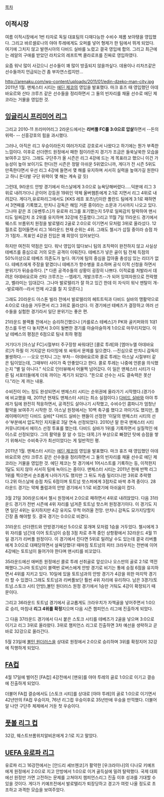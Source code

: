 [[목차]]

== 이적시장 ==

여름 이적시장에서 1번 타자로 독일 대표팀의 다재다능한 수비수 제롬 보아탱을 영입했다. 그리고 바르셀로나의 야야 투레에게도 오퍼를 넣어 형제가 한 팀에서 뛰게 되었다. 여기에 그치지 않고 발렌시아의 다비드 실바를 노렸고 결국 영입에 합의. 그리고 최근에는 레알의 구애를 받았던 라치오의 레프트백 콜라로프를 진짜로 영입하였다.

요즘 워낙 많이 사갔으니 선수들이 꽤 많이 방출되지 않을까싶다. 데용이나 리차즈같은 선수들까지 언급되는건 좀 부자연스럽지만...

http://arenaku.com/wp-content/uploads/2011/01/edin-dzeko-man-city.jpg
2011년 1월. 맨체스터 시티는 [[에딘 제코]]의 영입을 발표했다. 마크 휴즈 때 영입했던 아데바요르와 산타 크루즈 같은 선수들을 정리하면서 그 둘의 빈자리를 채울 선수로 에딘 제코라는 거물을 영입한 것.

== [[잉글리시 프리미어 리그]] ==

그리고 2010-11 프리미어리그 2라운드에서는 '''리버풀 FC를 3:0으로 압살'''하면서 --돈의 위력-
-- 신흥강호의 힘을 과시했다.

그러나, 아직은 리그 우승이라든지 여러가지로 강호로서 나왔다고 하기에는 뭔가 부족한 느낌이다. 이후로 선더랜드 원정에서 패한 점이라든지 경기가 조금은 들쑥날쑥한 모습을 보여주고 있다. 그래도 구단주가 올 시즌은 리그 4강에 드는 게 목표라고 했으니 이건 가능성이 높아 보이기도 한다(전 시즌은 정말 아쉬운 5위였으니까, 게다가 전 시즌 5위도 만족한다면서 우선 리그 4강에 들면서 몇 해를 유지하며 서서히 실력을 높여가길 원한다고 하니 돈다발 구단 위력이 몇 해는 계속 갈 듯)

그런데, 9라운드 안방 경기에서 아스날에게 3:0으로 능욕당해버렸다.....덕분에 리그 3위로 내려가더니 곧이어 강등권 19위인 약체 울버햄튼에게 2:1로 지면서 리그 4위로 내려갔다. 게다가,유로파리그에서도 [KKS 레흐 포츠난]이란 폴란드 팀에게 3:1로 패하면서 3연패를 기록했고, 만치니 감독은 해임 거론 중이라는 소문과 기사까지 나오고 있다.그나마 같은 조 [유벤투스]가 유로파 리그를 포기했는지 5무로 일찌감치 탈락하여 맨시티도 일찌감치 조 2위를 유지하며 32강에 진출했다.그리고 11월 7일 11라운드 경기에서 웨스트 브롬위치 원정을 발로텔리 2골로 2:0으로 이기면서 모처럼 3위로 올라섰다. 12월초로 접어들면서 리그 16라운드 현재 순위는 4위. 그래도 첼시가 삽질 중이라 승점 차가 1점차...목표인 4강권 진입은 꽤 희망이 있어보인다.

하지만 여전히 약점은 있다. 워낙 영입이 많다보니 팀의 조직력이 완전하지 않고 사실상 테베즈를 중심으로 거의 모든 공격이 이뤄진다. 테베즈가 넣은 골이 팀 전체 득점의 50%이상으로 테베즈 의존도가 높다. 여기에 팀의 중심을 잡아줄 충성심 있는 리더가 없다. 테베즈에게 주장을 맡겼더니 테베즈가 향수병을 호소하며 공식 이적 신청을 하면서 분위기가 뒤숭숭하다. [* 다른 공격수들의 상황이 굉장히 나쁘다. 이적료를 처발라서 데려온 아데바요르와 산타 크루즈는 --엠레기, 개발크루즈--가 되어 잉여자원으로 전락했고, 벨라미는 임대갔다. 그나마 발로텔리가 잘 하고 있긴 한데 이 자식이 워낙 멘탈이 개--발로때려--라서 언제 사고를 칠 지 모른다.]

그래도 20라운드 아스톤 빌라 전에서 발로텔리의 헤트트릭과 다비드 실바의 맹활약으로 4:0으로 대승을 거두면서 리그 3위로 올라섰다. 이 경기에선 테베즈가 결장하고 여러 선수들을 실험한 경기라서 일단 분위기는 좋은 편.

21라운드 블랙풀 전에서는 승리하긴했으나 [카를로스 테베스]가 PK와 골키퍼와의 1대1찬스를 두번 다 놓치면서 3:0이 될뻔한 경기를 아슬아슬하게 1:0으로 마무리지었다. 이날 테베스의 평점은 6점으로 팀내 최하 평점

거기다가 [아스날 FC]시절부터 주구장창 싸워대던 [콜로 투레]와 [엠마누엘 아데바요르]가 하필 이 거지같은 타이밍에 또 싸워서 문제를 일으켰다. --진심으로 만치니 감독이 불쌍하다.-- --오오 만치니 그는 부처-- 아데바요르와 콜로 투레는 아스날 시절부터 같은 팀이었는데, 그때부터 사이가 죽 안좋았다고 한다. 콜로 투레는 나중에 언론을 의식했는지 "별 일 아니다." 식으로 인터뷰해서 어물쩍 넘어갔다. 이 일은 맨체스터 시티가 다른 팀 서포터들에게 더욱 까이는 계기가 되었다. "돈으로 선수는 사도 결속력은 못산다."라는 게 까는 내용.

수비진이 어느 정도 완성되면서 맨체스터 시티는 순위권에 올라가기 시작했다.(경기수에 비교했을 때, 2011년 현재도 맨체스터 시티는 최소 실점이다.) [[다비드 실바]]와 야야 투레가 팀에 완전히 적응하면서, 공격진도 살아나기 시작했고, 수비수인 콤파니가 엄청난 활약을 보여주기 시작한 것. 아스날 원정에서는 10백 축구를 했다고 까이기도 했지만, 플레이메이커인 다비드 실바[* 다비드 실바는 팬들이 선정한 '이달의 맨체스터 시티의 선수'부분에서 압도적인 지지율로 3달 연속 선정되었다. 2010년 말 한국 맨체스터 시티 커뮤니티에서 에이스 선정 투표를 했는데. 다비드 실바가 1위를 기록하면서 실질적인 에이스로 선정되었다. 그의 활약을 잘 알 수 있는 대목.]가 부상으로 빠졌던 탓에 승점을 쌓기 위해서는 수비축구가 최선이었다는 게 일반적인 평.

2011년 1월. 맨체스터 시티는 [[에딘 제코]]의 영입을 발표했다. 마크 휴즈 때 영입했던 아데바요르와 산타 크루즈 같은 선수들을 정리하면서 그 둘의 빈자리를 채울 선수로 에딘 제코라는 거물을 영입한 것. 에딘 제코는 첫 경기에서 1어시스트를 기록하는 등, 이적한지 1달도 되지 않아 서서히 팀에 녹아드는 중이다. 맨체스터 시티는 2011년 현재 반짝 리그 1위를 찍으면서 순조롭게 나아가기도 했지만 그 뒤도 차츰 밀리더니만 3위로 추락했다.2위 아스날에 승점 차도 6점이며 토트넘 핫스퍼에게 3점차로 바싹 추격 중이다. 28라운드 경기는 약체 풀럼과의 안방 경기에서 1:1로 비겼기에 아쉬움이 컸다. 

3월 21일 30라운드에서 첼시 원정에서 2:0으로 패하면서 4위로 내려앉았다. 다음 31라운드 경기가 전번 시즌에 4위 자리를 넘겨준 토트넘 핫스퍼 원정경기이다. 이 경기도 지면 일단 4위는 유지하지만 4강 유지도 무척 어려울 전망. 만치니 감독도 모가지당할지 긴장 좀 해야할 듯. 결국 경기는 0:0으로 비겼다.

31라운드 선더랜드와 안방경기에선 5:0으로 뭉개며 모처럼 1승을 거두었다. 첼시에게 3위 자리를 넘긴데 이어 토트넘이 승점 3점 차로 추격 중인 상항황에서 32라운드 4월 11일 경기가 리버풀 원정이다. 이 경기에서 진다면 5위로 밀려날 수도 있는데 결국 리버풀에게 3:0으로 대패당하면서 설욕당했다! 때마침 토트넘의 피터 크라우치는 전번에 이어 4강에는 토트넘이 들어가야 한다며 맨시티를 비꼬았다.

35라운드에선 애버튼 원정에선 콜로 투레 선취골로 앞섰으나 오스만의 골로 2:1로 역전패했다.그나마 토트넘이 블랙번 로버스에게 안방 경기로 비기는 통에 승점 6점을 유지하면서 4위를 지키고 있다. 10일에 있을 토트넘과의 안방 경기가 4강을 위한 마지막 경기라 할 수 있겠다.그래도 토트넘과 리버풀보단 훨씬 4위 자리에 유리하다. 남은 3경기(토트넘.스토크 시티 안방),볼턴 원더러스 원정 경기에서 1승만 거둬도 4강이 확정되기 때문이다.

그리고 36라운드 토트넘 경기에서 공교롭게도 크라우치가 자책골을 넣어주면서 1:0으로 승리, 마침내 '''리그 4위를 확정'''지으며 다음 시즌 챔피언스 리그에 진출하게 되었다.

그 다음 37라운드 경기에서 다시 붙은 스토크 시티를 테베즈가 2골을 넣으며 3:0으로 이기고 리그 3위로 올라왔다. 3위로 챔피언스 리그로 진출하면 3차 예선을 생략하고 곧바로 32강으로 올라간다.

5월 23일에 [[볼턴 원더러스]]을 상대로 원정에서 2:0으로 승리하며 3위를 확정지어 32강에 직행하게 되었다. 

== [[FA컵]] ==

4월 17일에 벌어진 [FA컵] 4강전에서 [맨유]를 야야 투레의 골로 1:0으로 이기고 결승에 진출하게 되었다. 

더불어 FA컵 결승에서도 [스토크 시티]를 상대로 [야야 투레]의 골로 1:0으로 이기면서 42년만의 FA컵 우승이자, 76년 리그컵 우승이후로  35년만에 우승을 만끽했다. 더불어 알 나얀 구단주 체제에서 거둔 첫 우승이다.

== [[풋볼 리그 컵]] ==
32강, 웨스트브롬위치알비온에게 2:1로 지고 말았다.

== [[UEFA 유로파 리그]] ==
유로파 리그 16강전에서는 [안드리 셰브첸코]가 활약한 [우크라이나]의 디나모 키예프에게 원정에서 2:0으로 지고 안방에서 1:0으로 이겨 골득실에 밀려 탈락했다. 국제 대회에선 원정만 가면 고전하는 문제를 고쳐야지 챔피언스리그 진출 이후 성과를 기대할 수 있을 것이다. 게다가 키예프전에서 발로텔리가 퇴장당하고 경고가 여럿 나올 정도로 초조하고 과격한 모습을 보여주었다.


